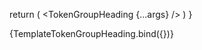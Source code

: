 
<Meta title="TokenGroupHeading"/>

<ArgsTable of={TokenGroupHeading} />

<Story name="Standrad: TokenGroupHeading">
  <Provider store={store}>
    <TokenGroupHeading label="standarad" path="standard" id="listing" />
  </Provider>
</Story>

  return (
    <Provider store={store}>
      <TokenGroupHeading {...args} />
  </Provider>
  )
}

<Canvas>
  <Story name="Primary" args={{
    label: "Primary",
    path: "default.token",
    id: "listing",
  }}>
    {TemplateTokenGroupHeading.bind({})}
  </Story>
</Canvas>